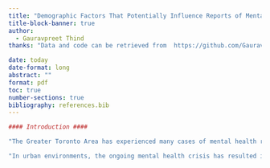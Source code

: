 ```yaml
---
title: "Demographic Factors That Potentially Influence Reports of Mental Health Act Apprehensions in the Greater Toronto Area"
title-block-banner: true
author:    
  - Gauravpreet Thind
thanks: "Data and code can be retrieved from  https://github.com/GauravT-crypto/Mental-Health-Apprehensions"

date: today
date-format: long
abstract: ""
format: pdf   
toc: true
number-sections: true
bibliography: references.bib
---
```


```r

#### Introduction ####

"The Greater Toronto Area has experienced many cases of mental health reports within the last few years, some resulting in minor disturbances from individuals and others becoming potentally deadly and resulting in life threating cases. Mental health issues continue to be a significant public health challenge for the Toronto and its surrounding cities"

"In urban environments, the ongoing mental health crisis has resulted in the need for effective intervension strategies, most particularly from emergrancy services. The Mental Health Apprehensions in Toronto dataset provides an effective approach for properly understadning the impact of the mental health crisis within Toronto."
                        
                            
                             
                                
```
